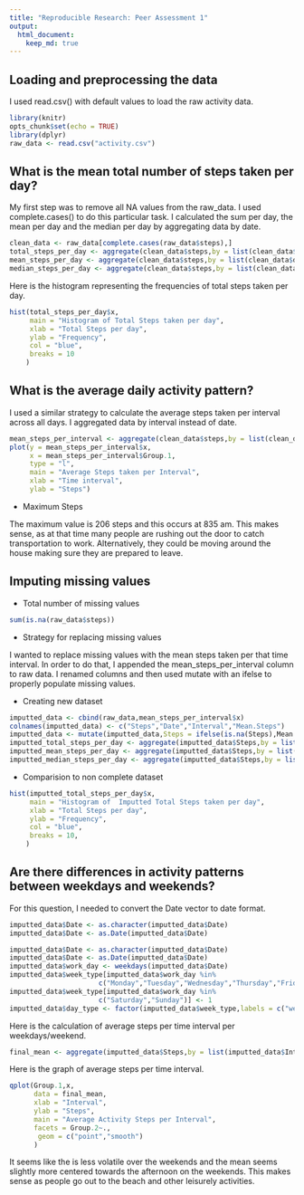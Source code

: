 ```yaml
---
title: "Reproducible Research: Peer Assessment 1"
output: 
  html_document:
    keep_md: true
---
```


## Loading and preprocessing the data
I used read.csv() with default values to load the raw activity data.

```r
library(knitr)
opts_chunk$set(echo = TRUE)
library(dplyr)
raw_data <- read.csv("activity.csv")
```

## What is the mean total number of steps taken per day?

My first step was to remove all NA values from the raw_data. I used complete.cases() to do this particular task.
I calculated the sum per day, the mean per day and the median per day by aggregating data by date.

```r
clean_data <- raw_data[complete.cases(raw_data$steps),]
total_steps_per_day <- aggregate(clean_data$steps,by = list(clean_data$date),FUN = sum)
mean_steps_per_day <- aggregate(clean_data$steps,by = list(clean_data$date),FUN = mean)
median_steps_per_day <- aggregate(clean_data$steps,by = list(clean_data$date),FUN = median)
```

Here is the histogram representing the frequencies of total steps taken per day.
```r
hist(total_steps_per_day$x,
     main = "Histogram of Total Steps taken per day",
     xlab = "Total Steps per day",
     ylab = "Frequency",
     col = "blue",
     breaks = 10
    )
```

## What is the average daily activity pattern?

I used a similar strategy to calculate the average steps taken per interval across all days. 
I aggregated data by interval instead of date.

```r
mean_steps_per_interval <- aggregate(clean_data$steps,by = list(clean_data$interval),FUN = mean)
plot(y = mean_steps_per_interval$x, 
     x = mean_steps_per_interval$Group.1,
     type = "l",
     main = "Average Steps taken per Interval",
     xlab = "Time interval",
     ylab = "Steps")
```

* Maximum Steps

The maximum value is 206 steps and this occurs at 835 am. This makes sense, as at that time many people are rushing
out the door to catch transportation to work. Alternatively, they could be moving around the house making sure they
are prepared to leave.

## Imputing missing values

* Total number of missing values

```r
sum(is.na(raw_data$steps))
````

* Strategy for replacing missing values

I wanted to replace missing values with the mean steps taken per that time interval. In order to 
do that, I appended the mean_steps_per_interval column to raw data. I renamed columns and then used 
mutate with an ifelse to properly populate missing values.

* Creating new dataset

```r
imputted_data <- cbind(raw_data,mean_steps_per_interval$x)
colnames(imputted_data) <- c("Steps","Date","Interval","Mean.Steps")
imputted_data <- mutate(imputted_data,Steps = ifelse(is.na(Steps),Mean.Steps,Steps))
imputted_total_steps_per_day <- aggregate(imputted_data$Steps,by = list(imputted_data$Date),FUN = sum)
imputted_mean_steps_per_day <- aggregate(imputted_data$Steps,by = list(imputted_data$Date),FUN = mean)
imputted_median_steps_per_day <- aggregate(imputted_data$Steps,by = list(imputted_data$Date),FUN = median)
```

* Comparision to non complete dataset

```r
hist(imputted_total_steps_per_day$x,
     main = "Histogram of  Imputted Total Steps taken per day",
     xlab = "Total Steps per day",
     ylab = "Frequency",
     col = "blue",
     breaks = 10,
    )
```


## Are there differences in activity patterns between weekdays and weekends?

For this question, I needed to convert the Date vector to date format.
```r
imputted_data$Date <- as.character(imputted_data$Date)
imputted_data$Date <- as.Date(imputted_data$Date)
```


```r
imputted_data$Date <- as.character(imputted_data$Date)
imputted_data$Date <- as.Date(imputted_data$Date)
imputted_data$work_day <- weekdays(imputted_data$Date)
imputted_data$week_type[imputted_data$work_day %in% 
                      c("Monday","Tuesday","Wednesday","Thursday","Friday")] <- 0
imputted_data$week_type[imputted_data$work_day %in% 
                      c("Saturday","Sunday")] <- 1
imputted_data$day_type <- factor(imputted_data$week_type,labels = c("weekday","weekend"))
```

Here is the calculation of average steps per time interval per weekdays/weekend.

```r
final_mean <- aggregate(imputted_data$Steps,by = list(imputted_data$Interval,imputted_data$day_type),FUN = mean)
```

Here is the graph of average steps per time interval. 
```r
qplot(Group.1,x,
      data = final_mean,
      xlab = "Interval",
      ylab = "Steps",
      main = "Average Activity Steps per Interval",
      facets = Group.2~.,
       geom = c("point","smooth")
      )
```
It seems like the is less volatile over the weekends and the 
mean seems slightly more centered towards the afternoon on the weekends. This
makes sense as people go out to the beach and other leisurely activities.



